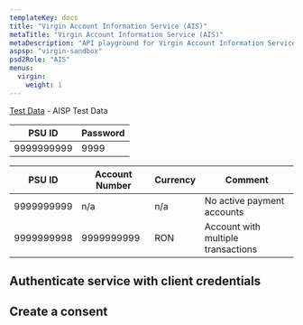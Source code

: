 ```yaml
---
templateKey: docs
title: "Virgin Account Information Service (AIS)"
metaTitle: "Virgin Account Information Service (AIS)"
metaDescription: "API playground for Virgin Account Information Service (AIS)"
aspsp: "virgin-sandbox"
psd2Role: "AIS"
menus:
  virgin: 
    weight: 1
---
```





[Test Data](https://developer-test.raiffeisen.ro/aisp_test_data) - AISP Test Data

| PSU ID     | Password |
|------------|----------|
| 9999999999 | 9999     |


| PSU ID     | Account Number | Currency | Comment                                                      |
|------------|----------------|----------|--------------------------------------------------------------|
| 9999999999 | n/a            | n/a      | No active payment accounts                                   |
| 9999999998 | 9999999999     | RON      | Account with multiple transactions                           |

  <step>

  ## Authenticate service with client credentials

  <CreateClientCredentialsToken/>
  </step>
  <step>

  ## Create a consent

  <StepInitiateOpenBankingPayment/>
  </step>
